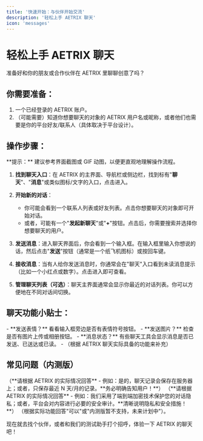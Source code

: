 ```yaml
---
title: '快速开始：与伙伴开始交流'
description: '轻松上手 AETRIX 聊天'
icon: 'messages'
---
```


# 轻松上手 AETRIX 聊天

准备好和你的朋友或合作伙伴在 AETRIX 里聊聊创意了吗？

## 你需要准备：

1. 一个已经登录的 AETRIX 账户。
2. （可能需要）知道你想要聊天的对象的 AETRIX 用户名或昵称，或者他们也需要是你的平台好友/联系人（具体取决于平台设计）。

## 操作步骤：

<Tip>
**提示：** 建议参考界面截图或 GIF 动图，以便更直观地理解操作流程。
</Tip>

1. **找到聊天入口**：在 AETRIX 的主界面、导航栏或侧边栏，找到标有"**聊天**"、"**消息**"或类似图标/文字的入口，点击进入。

2. **开始新的对话**：
   - 你可能会看到一个联系人列表或好友列表。点击你想要聊天的对象即可开始对话。
   - 或者，可能有一个"**发起新聊天**"或"**+**"按钮。点击后，你需要搜索并选择你想要聊天的用户。

3. **发送消息**：进入聊天界面后，你会看到一个输入框。在输入框里输入你想说的话，然后点击"**发送**"按钮（通常是一个纸飞机图标）或按回车键。

4. **接收消息**：当有人给你发送消息时，你通常会在"聊天"入口看到未读消息提示（比如一个小红点或数字）。点击进入即可查看。

5. **管理聊天列表（可选）**：聊天主界面通常会显示你最近的对话列表。你可以方便地在不同对话间切换。

## 聊天功能小贴士：

<Card title="聊天功能可能包含的内容" icon="lightbulb">
  - **发送表情？** 看看输入框旁边是否有表情符号按钮。
  - **发送图片？** 检查是否有图片上传或相册按钮。
  - **消息状态？** 有些聊天工具会显示消息是否已发送、已送达或已读。
  - （根据 AETRIX 聊天实际具备的功能来补充）
</Card>

## 常见问题（内测版）

<AccordionGroup>
  <Accordion title="聊天记录是永久保存的吗？">
    （**请根据 AETRIX 的实际情况回答** - 例如：是的，聊天记录会保存在服务器上；或者，只保存最近 N 天/月的记录。**务必明确告知用户！**）
  </Accordion>
  <Accordion title="聊天内容安全吗？会被别人看到吗？">
    （**请根据 AETRIX 的实际情况回答** - 例如：我们采用了端到端加密技术保护您的对话隐私；或者，平台会对内容进行必要的安全审计。**清晰说明隐私和安全措施！**）
  </Accordion>
  <Accordion title="可以创建群聊吗？">
    （根据实际功能回答"可以"或"内测版暂不支持，未来计划中"）。
  </Accordion>
</AccordionGroup>

现在就去找个伙伴，或者和我们的测试助手打个招呼，体验一下 AETRIX 的聊天吧！ 